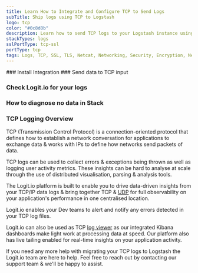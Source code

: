 ```yaml
---
title: Learn How to Integrate and Configure TCP to Send Logs
subTitle: Ship logs using TCP to Logstash
logo: tcp
color: "#0c8d8b"
description: Learn how to send TCP logs to your Logstash instance using our configuration examples. Simplify sending logs with Logit.io's data config examples and guides.
stackTypes: logs
sslPortType: tcp-ssl
portType: tcp
tags: Logs, TCP, SSL, TLS, Netcat, Networking, Security, Encryption, Network Protocol, Tcp
---
```


<Steps>
  ### Install Integration
  <InstallIntegration/>
  ### Send data to TCP input

  <SendDataToTCP />

  ### Check Logit.io for your logs

  <LaunchStack utmMedium="logs" utmCampaign="tcp" source="tcp" />

  ### How to diagnose no data in Stack

  <DiagnoseNoData />

</Steps>

### TCP Logging Overview

TCP (Transmission Control Protocol) is a connection-oriented protocol that 
defines how to establish a network conversation for applications to exchange 
data & works with IPs to define how networks send packets of data.

TCP logs can be used to collect errors & exceptions being thrown as well as 
logging user activity metrics. These insights can be hard to analyse at scale 
through the use of distributed visualisation, parsing & analysis tools. 

The Logit.io platform is built to enable you to drive data-driven insights 
from your TCP/IP data logs & bring together TCP & [UDP](/integrations/log-management/protocols/udp) for 
full observability on your application's performance in one centralised location. 

Logit.io enables your Dev teams to alert and notify any errors detected in your TCP log files. 

Logit.io can also be used as TCP [log viewer](https://logit.io/solutions/log-viewer/) as 
our integrated Kibana dashboards make light work at processing data at speed. 
Our platform also has live tailing enabled for real-time insights on your application activity.

If you need any more help with migrating your TCP logs to Logstash the 
Logit.io team are here to help. Feel free to reach out by contacting our 
support team <IntercomButton text="via live chat" /> & we'll be happy to assist.
    

